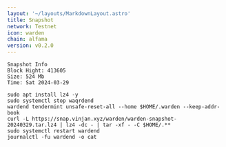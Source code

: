 ```yaml
---
layout: '~/layouts/MarkdownLayout.astro'
title: Snapshot
network: Testnet
icon: warden
chain: alfama
version: v0.2.0
---
```

```
Snapshot Info
Block Hight: 413605
Size: 524 Mb
Time: Sat 2024-03-29
```

```
sudo apt install lz4 -y
sudo systemctl stop waqrdend
wardend tendermint unsafe-reset-all --home $HOME/.warden --keep-addr-book
curl -L https://snap.vinjan.xyz/warden/warden-snapshot-20240329.tar.lz4 | lz4 -dc - | tar -xf - -C $HOME/.**
sudo systemctl restart wardend
journalctl -fu wardend -o cat
```

